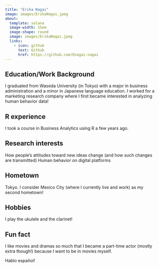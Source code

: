 ```yaml
---
title: "Erika Nagai"
image: images/ErikaNagai.jpeg
about:
  template: solana
  image-width: 15em
  image-shape: round
  image: images/ErikaNagai.jpeg
  links:
    - icon: github
      text: Github
      href: https://github.com/Enagai-nagai
---
```


## Education/Work Background
I graduated from Waseda University (in Tokyo) with a major in business administration and a minor in Japanese language education.
I worked for a  marketing research company where I first became interested in analyzing human behavior data!

## R experience
I took a course in Business Analytics using R a few years ago.

## Research interests
How people's attitudes toward new ideas change (and how such changes are transmitted)
Human behavior on digital platforms

## Hometown
Tokyo.
I consider Mexico City (where I currently live and work) as my second hometown!

## Hobbies
I play the ukulele and the clarinet!

## Fun fact
I like movies and dramas so much that I became a part-time actor (mostly extra though!) because I want to be in movies myself. 

Hablo español!